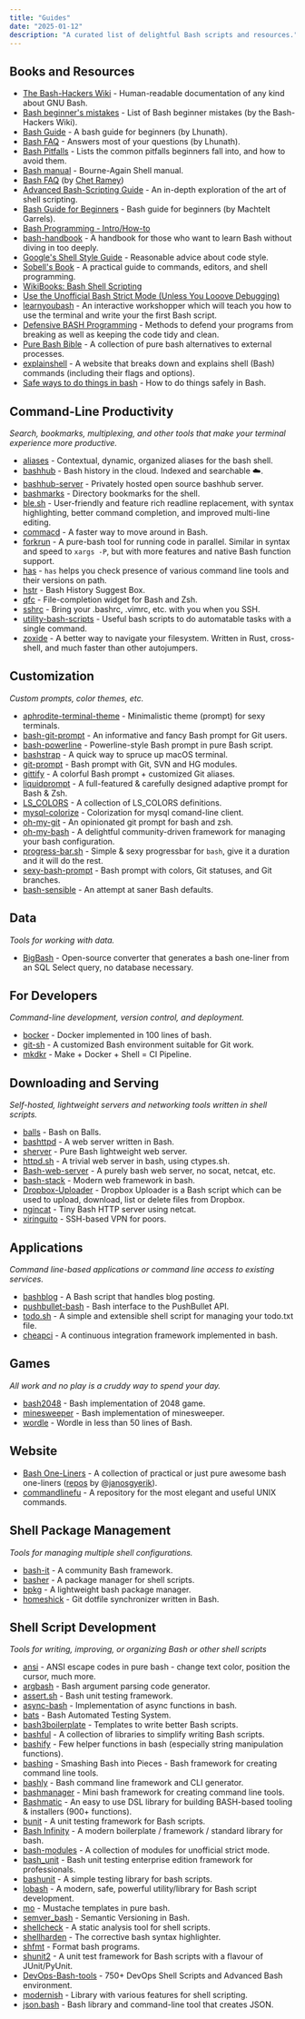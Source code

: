 ```yaml
---
title: "Guides"
date: "2025-01-12"
description: "A curated list of delightful Bash scripts and resources."
---
```


## Books and Resources

- [The Bash-Hackers Wiki](https://web.archive.org/web/20230406205817/https://wiki.bash-hackers.org/) - Human-readable documentation of any kind about GNU Bash.
- [Bash beginner's mistakes](https://web.archive.org/web/20230330234404/https://wiki.bash-hackers.org/scripting/newbie_traps) - List of Bash beginner mistakes (by the Bash-Hackers Wiki).
- [Bash Guide](http://mywiki.wooledge.org/BashGuide) - A bash guide for beginners (by Lhunath).
- [Bash FAQ](http://mywiki.wooledge.org/BashFAQ) - Answers most of your questions (by Lhunath).
- [Bash Pitfalls](http://mywiki.wooledge.org/BashPitfalls) - Lists the common pitfalls beginners fall into, and how to avoid them.
- [Bash manual](http://www.gnu.org/software/bash/manual/) - Bourne-Again Shell manual.
- [Bash FAQ](http://tiswww.case.edu/php/chet/bash/FAQ) (by [Chet Ramey](http://tiswww.case.edu/php/chet/))
- [Advanced Bash-Scripting Guide](http://tldp.org/LDP/abs/html/) - An in-depth exploration of the art of shell scripting.
- [Bash Guide for Beginners](http://www.tldp.org/LDP/Bash-Beginners-Guide/html/) - Bash guide for beginners (by Machtelt Garrels).
- [Bash Programming - Intro/How-to](http://tldp.org/HOWTO/Bash-Prog-Intro-HOWTO.html#toc)
- [bash-handbook](https://github.com/denysdovhan/bash-handbook) - A handbook for those who want to learn Bash without diving in too deeply.
- [Google's Shell Style Guide](https://google.github.io/styleguide/shellguide.html) - Reasonable advice about code style.
- [Sobell's Book](http://www.sobell.com/CR3/index.html) - A practical guide to commands, editors, and shell programming.
- [WikiBooks: Bash Shell Scripting](https://en.wikibooks.org/wiki/Bash_Shell_Scripting)
- [Use the Unofficial Bash Strict Mode (Unless You Looove Debugging)](http://redsymbol.net/articles/unofficial-bash-strict-mode/)
- [learnyoubash](https://github.com/denysdovhan/learnyoubash) - An interactive workshopper which will teach you how to use the terminal and write your the first Bash script.
- [Defensive BASH Programming](https://web.archive.org/web/20180917174959/http://www.kfirlavi.com/blog/2012/11/14/defensive-bash-programming) - Methods to defend your programs from breaking as well as keeping the code tidy and clean.
- [Pure Bash Bible](https://github.com/dylanaraps/pure-bash-bible) - A collection of pure bash alternatives to external processes.
- [explainshell](https://explainshell.com) - A website that breaks down and explains shell (Bash) commands (including their flags and options).
- [Safe ways to do things in bash](https://github.com/anordal/shellharden/blob/master/how_to_do_things_safely_in_bash.md) - How to do things safely in Bash.

## Command-Line Productivity

*Search, bookmarks, multiplexing, and other tools that make your terminal experience more productive.*

- [aliases](https://github.com/sebglazebrook/aliases) - Contextual, dynamic, organized aliases for the bash shell.
- [bashhub](https://github.com/rcaloras/bashhub-client) - Bash history in the cloud. Indexed and searchable :cloud:.
- [bashhub-server](https://github.com/nicksherron/bashhub-server) - Privately hosted open source bashhub server.
- [bashmarks](https://github.com/huyng/bashmarks) - Directory bookmarks for the shell.
- [ble.sh](https://github.com/akinomyoga/ble.sh) - User-friendly and feature rich readline replacement, with syntax highlighting, better command completion, and improved multi-line editing.
- [commacd](https://github.com/shyiko/commacd) - A faster way to move around in Bash.
- [forkrun](https://github.com/jkool702/forkrun) - A pure-bash tool for running code in parallel. Similar in syntax and speed to `xargs -P`, but with more features and native Bash function support.
- [has](https://github.com/kdabir/has) - `has` helps you check presence of various command line tools and their versions on path.
- [hstr](https://github.com/dvorka/hstr) - Bash History Suggest Box.
- [qfc](https://github.com/pindexis/qfc) - File-completion widget for Bash and Zsh.
- [sshrc](https://github.com/cdown/sshrc) - Bring your .bashrc, .vimrc, etc. with you when you SSH.
- [utility-bash-scripts](https://github.com/aviaryan/utility-bash-scripts) - Useful bash scripts to do automatable tasks with a single command.
- [zoxide](https://github.com/ajeetdsouza/zoxide) - A better way to navigate your filesystem. Written in Rust, cross-shell, and much faster than other autojumpers.

## Customization

*Custom prompts, color themes, etc.*

- [aphrodite-terminal-theme](https://github.com/win0err/aphrodite-terminal-theme) - Minimalistic theme (prompt) for sexy terminals.
- [bash-git-prompt](https://github.com/magicmonty/bash-git-prompt) - An informative and fancy Bash prompt for Git users.
- [bash-powerline](https://github.com/riobard/bash-powerline) - Powerline-style Bash prompt in pure Bash script.
- [bashstrap](https://github.com/barryclark/bashstrap) - A quick way to spruce up macOS terminal.
- [git-prompt](https://github.com/lvv/git-prompt) - Bash prompt with Git, SVN and HG modules.
- [gittify](https://github.com/momeni/gittify) - A colorful Bash prompt + customized Git aliases.
- [liquidprompt](https://github.com/nojhan/liquidprompt) - A full-featured & carefully designed adaptive prompt for Bash & Zsh.
- [LS_COLORS](https://github.com/trapd00r/LS_COLORS) - A collection of LS_COLORS definitions.
- [mysql-colorize](https://github.com/horosgrisa/mysql-colorize.bash) -  Colorization for mysql comand-line client.
- [oh-my-git](https://github.com/arialdomartini/oh-my-git) - An opinionated git prompt for bash and zsh.
- [oh-my-bash](https://github.com/ohmybash/oh-my-bash) - A delightful community-driven framework for managing your bash configuration.
- [progress-bar.sh](https://github.com/edouard-lopez/progress-bar.sh) - Simple & sexy progressbar for `bash`, give it a duration and it will do the rest.
- [sexy-bash-prompt](https://github.com/twolfson/sexy-bash-prompt) - Bash prompt with colors, Git statuses, and Git branches.
- [bash-sensible](https://github.com/mrzool/bash-sensible) - An attempt at saner Bash defaults.

## Data

*Tools for working with data.*

- [BigBash](https://github.com/zalando/bigbash) - Open-source converter that generates a bash one-liner from an SQL Select query, no database necessary.

## For Developers

*Command-line development, version control, and deployment.*

- [bocker](https://github.com/p8952/bocker) - Docker implemented in 100 lines of bash.
- [git-sh](https://github.com/rtomayko/git-sh) - A customized Bash environment suitable for Git work.
- [mkdkr](https://github.com/rosineygp/mkdkr) - Make + Docker + Shell = CI Pipeline.

## Downloading and Serving

*Self-hosted, lightweight servers and networking tools written in shell scripts.*

- [balls](https://github.com/jneen/balls) - Bash on Balls.
- [bashttpd](https://github.com/avleen/bashttpd) - A web server written in Bash.
- [sherver](https://github.com/remileduc/sherver) - Pure Bash lightweight web server.
- [httpd.sh](https://github.com/cemeyer/httpd.sh) - A trivial web server in bash, using ctypes.sh.
- [Bash-web-server](https://github.com/dzove855/Bash-web-server) - A purely bash web server, no socat, netcat, etc.
- [bash-stack](https://github.com/cgsdev0/bash-stack) - Modern web framework in bash.
- [Dropbox-Uploader](https://github.com/andreafabrizi/Dropbox-Uploader) - Dropbox Uploader is a Bash script which can be used to upload, download, list or delete files from Dropbox.
- [ngincat](https://github.com/jaburns/ngincat) - Tiny Bash HTTP server using netcat.
- [xiringuito](https://github.com/ivanilves/xiringuito) - SSH-based VPN for poors.

## Applications

*Command line-based applications or command line access to existing services.*

- [bashblog](https://github.com/cfenollosa/bashblog) - A Bash script that handles blog posting.
- [pushbullet-bash](https://github.com/Red5d/pushbullet-bash) - Bash interface to the PushBullet API.
- [todo.sh](https://github.com/todotxt/todo.txt-cli) - A simple and extensible shell script for managing your todo.txt file.
- [cheapci](https://github.com/ianmiell/cheapci) - A continuous integration framework implemented in bash.

## Games

*All work and no play is a cruddy way to spend your day.*

- [bash2048](https://github.com/mydzor/bash2048) - Bash implementation of 2048 game.
- [minesweeper](https://github.com/feherke/Bash-script/tree/master/minesweeper) - Bash implementation of minesweeper.
- [wordle](https://gist.github.com/huytd/6a1a6a7b34a0d0abcac00b47e3d01513) - Wordle in less than 50 lines of Bash.

## Website

- [Bash One-Liners](http://www.bashoneliners.com/) -  A collection of practical or just pure awesome bash one-liners ([repos](https://github.com/janosgyerik/bashoneliners) by @[janosgyerik](https://github.com/janosgyerik)).
- [commandlinefu](http://www.commandlinefu.com/) -  A repository for the most elegant and useful UNIX commands.

## Shell Package Management

*Tools for managing multiple shell configurations.*

- [bash-it](https://github.com/Bash-it/bash-it) - A community Bash framework.
- [basher](https://github.com/basherpm/basher) - A package manager for shell scripts.
- [bpkg](https://github.com/bpkg/bpkg) - A lightweight bash package manager.
- [homeshick](https://github.com/andsens/homeshick) - Git dotfile synchronizer written in Bash.

## Shell Script Development

*Tools for writing, improving, or organizing Bash or other shell scripts*

- [ansi](https://github.com/fidian/ansi) - ANSI escape codes in pure bash - change text color, position the cursor, much more.
- [argbash](https://github.com/matejak/argbash) - Bash argument parsing code generator.
- [assert.sh](https://github.com/lehmannro/assert.sh) - Bash unit testing framework.
- [async-bash](https://github.com/zombieleet/async-bash) - Implementation of async functions in bash.
- [bats](https://github.com/bats-core/bats-core) - Bash Automated Testing System.
- [bash3boilerplate](https://github.com/kvz/bash3boilerplate) - Templates to write better Bash scripts.
- [bashful](https://github.com/jmcantrell/bashful) - A collection of libraries to simplify writing Bash scripts.
- [bashify](https://github.com/zombieleet/bashify) - Few helper functions in bash (especially string manipulation functions).
- [bashing](https://github.com/xsc/bashing) - Smashing Bash into Pieces - Bash framework for creating command line tools.
- [bashly](https://github.com/DannyBen/bashly) - Bash command line framework and CLI generator.
- [bashmanager](https://github.com/lingtalfi/bashmanager) - Mini bash framework for creating command line tools.
- [Bashmatic](https://github.com/kigster/bashmatic) - An easy to use DSL library for building BASH-based tooling & installers (900+ functions).
- [bunit](https://github.com/rafritts/bunit) - A unit testing framework for Bash scripts.
- [Bash Infinity](https://github.com/niieani/bash-oo-framework) - A modern boilerplate / framework / standard library for bash.
- [bash-modules](https://github.com/vlisivka/bash-modules) - A collection of modules for unofficial strict mode.
- [bash_unit](https://github.com/pgrange/bash_unit) -  Bash unit testing enterprise edition framework for professionals.
- [bashunit](https://github.com/TypedDevs/bashunit) - A simple testing library for bash scripts.
- [lobash](https://github.com/adoyle-h/lobash) - A modern, safe, powerful utility/library for Bash script development.
- [mo](https://github.com/tests-always-included/mo) - Mustache templates in pure bash.
- [semver_bash](https://github.com/cloudflare/semver_bash) - Semantic Versioning in Bash.
- [shellcheck](https://github.com/koalaman/shellcheck) - A static analysis tool for shell scripts.
- [shellharden](https://github.com/anordal/shellharden) - The corrective bash syntax highlighter.
- [shfmt](https://github.com/mvdan/sh) - Format bash programs.
- [shunit2](https://github.com/kward/shunit2) - A unit test framework for Bash scripts with a flavour of JUnit/PyUnit.
- [DevOps-Bash-tools](https://github.com/HariSekhon/DevOps-Bash-tools) - 750+ DevOps Shell Scripts and Advanced Bash environment.
- [modernish](https://github.com/modernish/modernish) - Library with various features for shell scripting.
- [json.bash](https://github.com/h4l/json.bash) - Bash library and command-line tool that creates JSON.
